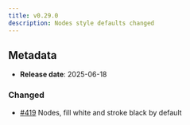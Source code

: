 ```yaml
---
title: v0.29.0
description: Nodes style defaults changed
---
```


## Metadata

- **Release date**: 2025-06-18

### Changed

- [#419](https://github.com/InditexTech/weavejs/issues/419) Nodes, fill white and stroke black by default
